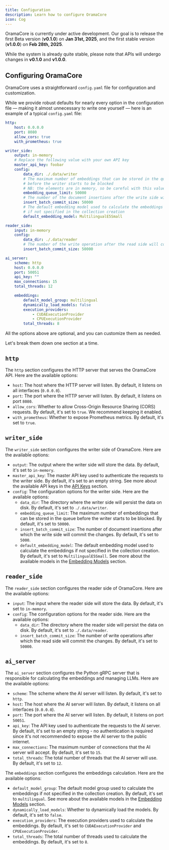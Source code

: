 ```yaml
---
title: Configuration
description: Learn how to configure OramaCore
icon: Cog
---
```


OramaCore is currently under active development. Our goal is to release the first Beta version (**v0.1.0**) on **Jan 31st, 2025**, and the first stable version (**v1.0.0**) on **Feb 28th, 2025**.

While the system is already quite stable, please note that APIs will undergo changes in **v0.1.0** and **v1.0.0**.

## Configuring OramaCore

OramaCore uses a straightforward `config.yaml` file for configuration and customization.

While we provide robust defaults for nearly every option in the configuration file — making it almost unnecessary to write one yourself — here is an example of a typical `config.yaml` file:

```yaml
http:
    host: 0.0.0.0
    port: 8080
    allow_cors: true
    with_prometheus: true

writer_side:
    output: in-memory
    # Replace the following value with your own API key
    master_api_key: foobar
    config:
        data_dir: ./.data/writer
        # The maximum number of embeddings that can be stored in the queue
        # before the writer starts to be blocked
        # NB: the elements are in memory, so be careful with this value
        embedding_queue_limit: 50000
        # The number of the document insertions after the write side will commit the changes
        insert_batch_commit_size: 50000
        # The default embedding model used to calculate the embeddings
        # if not specified in the collection creation
        default_embedding_model: MultilingualE5Small

reader_side:
    input: in-memory
    config:
        data_dir: ./.data/reader
        # The number of the write operation after the read side will commit the changes
        insert_batch_commit_size: 50000

ai_server:
    scheme: http
    host: 0.0.0.0
    port: 50051
    api_key: ""
    max_connections: 15
    total_threads: 12

    embeddings:
        default_model_group: multilingual
        dynamically_load_models: false
        execution_providers:
            - CUDAExecutionProvider
            - CPUExecutionProvider
        total_threads: 8
```

All the options above are optional, and you can customize them as needed.

Let's break them down one section at a time.

## `http`

The `http` section configures the HTTP server that serves the OramaCore API. Here are the available options:

- `host`: The host where the HTTP server will listen. By default, it listens on all interfaces (`0.0.0.0`).
- `port`: The port where the HTTP server will listen. By default, it listens on port `8080`.
- `allow_cors`: Whether to allow Cross-Origin Resource Sharing (CORS) requests. By default, it's set to `true`. We recommend keeping it enabled.
- `with_prometheus`: Whether to expose Prometheus metrics. By default, it's set to `true`.

## `writer_side`

The `writer_side` section configures the writer side of OramaCore. Here are the available options:

- `output`: The output where the writer side will store the data. By default, it's set to `in-memory`.
- `master_api_key`: The master API key used to authenticate the requests to the writer side. By default, it's set to an empty string. See more about the available API keys in the [API Keys](/docs/api-key) section.
- `config`: The configuration options for the writer side. Here are the available options:
  - `data_dir`: The directory where the writer side will persist the data on disk. By default, it's set to `./.data/writer`.
  - `embedding_queue_limit`: The maximum number of embeddings that can be stored in the queue before the writer starts to be blocked. By default, it's set to `50000`.
  - `insert_batch_commit_size`: The number of document insertions after which the write side will commit the changes. By default, it's set to `5000`.
  - `default_embedding_model`: The default embedding model used to calculate the embeddings if not specified in the collection creation. By default, it's set to `MultilingualE5Small`. See more about the available models in the [Embedding Models](/docs/getting-started/text-embeddings) section.

## `reader_side`

The `reader_side` section configures the reader side of OramaCore. Here are the available options:

- `input`: The input where the reader side will store the data. By default, it's set to `in-memory`.
- `config`: The configuration options for the reader side. Here are the available options:
  - `data_dir`: The directory where the reader side will persist the data on disk. By default, it's set to `./.data/reader`.
  - `insert_batch_commit_size`: The number of write operations after which the read side will commit the changes. By default, it's set to `50000`.

## `ai_server`

The `ai_server` section configures the Python gRPC server that is responsible for calculating the embeddings and managing LLMs. Here are the available options:

- `scheme`: The scheme where the AI server will listen. By default, it's set to `http`.
- `host`: The host where the AI server will listen. By default, it listens on all interfaces (`0.0.0.0`).
- `port`: The port where the AI server will listen. By default, it listens on port `50051`.
- `api_key`: The API key used to authenticate the requests to the AI server. By default, it's set to an empty string - no authentication is required since it's not recommended to expose the AI server to the public internet.
- `max_connections`: The maximum number of connections that the AI server will accept. By default, it's set to `15`.
- `total_threads`: The total number of threads that the AI server will use. By default, it's set to `12`.

The `embeddings` section configures the embeddings calculation. Here are the available options:

- `default_model_group`: The default model group used to calculate the embeddings if not specified in the collection creation. By default, it's set to `multilingual`. See more about the available models in the [Embedding Models](/docs/getting-started/text-embeddings) section.
- `dynamically_load_models`: Whether to dynamically load the models. By default, it's set to `false`.
- `execution_providers`: The execution providers used to calculate the embeddings. By default, it's set to `CUDAExecutionProvider` and `CPUExecutionProvider`.
- `total_threads`: The total number of threads used to calculate the embeddings. By default, it's set to `8`.
